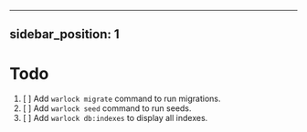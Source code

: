 ----
sidebar_position: 1
---

# Todo

1. [ ] Add `warlock migrate` command to run migrations.
2. [ ] Add `warlock seed` command to run seeds.
3. [ ] Add `warlock db:indexes` to display all indexes.